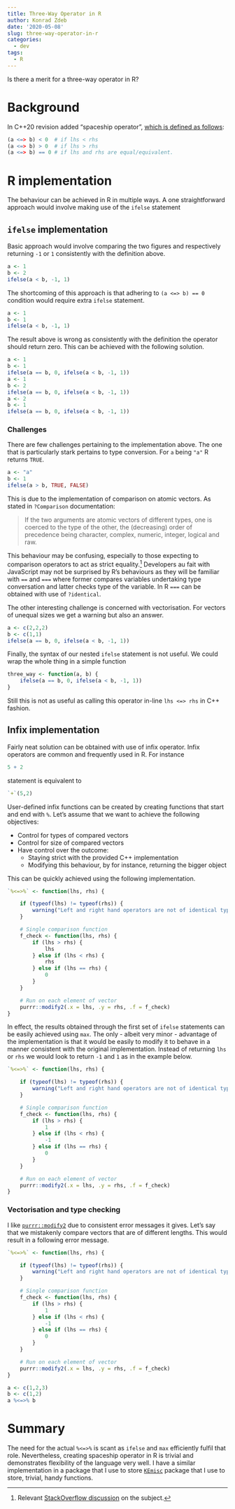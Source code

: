 ```yaml
---
title: Three-Way Operator in R
author: Konrad Zdeb
date: '2020-05-08'
slug: three-way-operator-in-r
categories:
  - dev
tags:
  - R
---
```


Is there a merit for a three-way operator in R?

# Background

In C++20 revision added "spaceship operator", [which is defined as follows](https://en.cppreference.com/w/cpp/language/operator_comparison#Three-way_comparison):

```r
(a <=> b) < 0  # if lhs < rhs
(a <=> b) > 0  # if lhs > rhs
(a <=> b) == 0 # if lhs and rhs are equal/equivalent.
```

# R implementation

The behaviour can be achieved in R in multiple ways. A one straightforward approach would involve making use of the `ifelse` statement

## `ifelse` implementation

Basic approach would involve comparing the two figures and respectively returning `-1` or `1` consistently with the definition above.

```r
a <- 1
b <- 2
ifelse(a < b, -1, 1)
```

The shortcoming of this approach is that adhering to `(a <=> b) == 0` condition would require extra `ifelse` statement.

```r
a <- 1
b <- 1
ifelse(a < b, -1, 1)
```

The result above is wrong as consistently with the definition the operator should return zero. This can be achieved with the following solution.

```r
a <- 1
b <- 1
ifelse(a == b, 0, ifelse(a < b, -1, 1))
a <- 1
b <- 2
ifelse(a == b, 0, ifelse(a < b, -1, 1))
a <- 2
b <- 1
ifelse(a == b, 0, ifelse(a < b, -1, 1))
```

### Challenges

There are few challenges pertaining to the implementation above. The one that is particularly stark pertains to type conversion. For `a` being `"a"` R returns `TRUE`.

```r
a <- "a"
b <- 1
ifelse(a > b, TRUE, FALSE)
```

This is due to the implementation of comparison on atomic vectors. As stated in `?Comparison` documentation:

> If the two arguments are atomic vectors of different types, one is coerced to the type of the other, the (decreasing) order of precedence being character, complex, numeric, integer, logical and raw.

This behaviour may be confusing, especially to those expecting to comparison operators to act as strict equality.^[Relevant [StackOverflow discussion](https://stackoverflow.com/q/14932015/1655567) on the subject.] Developers au fait with JavaScript may not be surprised by R's behaviours as they will be familiar with `==` and `===` where former compares variables undertaking type conversation and latter checks type of the variable. In R `===` can be obtained with use of `?identical`.

The other interesting challenge is concerned with vectorisation. For vectors of unequal sizes we get a warning but also an answer.

```r
a <- c(2,2,2)
b <- c(1,1)
ifelse(a == b, 0, ifelse(a < b, -1, 1))
```

Finally, the syntax of our nested `ifelse` statement is not useful. We could wrap the whole thing in a simple function

```r
three_way <- function(a, b) {
    ifelse(a == b, 0, ifelse(a < b, -1, 1))
}
```

Still this is not as useful as calling this operator in-line `lhs <=> rhs` in C++ fashion.

## Infix implementation

Fairly neat solution can be obtained with use of infix operator. Infix operators are common and frequently used in R. For instance 

```r
5 + 2
```

statement is equivalent to

```r
`+`(5,2)
```

User-defined infix functions can be created by creating functions that start and end with `%`. Let's assume that we want to achieve the following objectives:

 - Control for types of compared vectors
 - Control for size of compared vectors
 - Have control over the outcome:
   - Staying strict with the provided C++ implementation
   - Modifying this behaviour, by for instance, returning the bigger object
   
This can be quickly achieved using the following implementation. 

```r
`%<=>%` <- function(lhs, rhs) {

    if (typeof(lhs) != typeof(rhs)) {
        warning("Left and right hand operators are not of identical types.")
    }

    # Single comparison function
    f_check <- function(lhs, rhs) {
        if (lhs > rhs) {
            lhs
        } else if (lhs < rhs) {
            rhs
        } else if (lhs == rhs) {
            0
        }
    }

    # Run on each element of vector
    purrr::modify2(.x = lhs, .y = rhs, .f = f_check)
}
```

In effect, the results obtained through the first set of `ifelse` statements can be easily achieved using `max`. The only - albeit very minor - advantage of the implementation is that it would be easily to modify it to behave in a manner consistent with the original implementation. Instead of returning `lhs` or `rhs` we would look to return `-1` and `1` as in the example below.

```r
`%<=>%` <- function(lhs, rhs) {

    if (typeof(lhs) != typeof(rhs)) {
        warning("Left and right hand operators are not of identical types.")
    }

    # Single comparison function
    f_check <- function(lhs, rhs) {
        if (lhs > rhs) {
            1
        } else if (lhs < rhs) {
            -1
        } else if (lhs == rhs) {
            0
        }
    }

    # Run on each element of vector
    purrr::modify2(.x = lhs, .y = rhs, .f = f_check)
}
```

### Vectorisation and type checking

I like [`purrr::modify2`](https://purrr.tidyverse.org/reference/modify.html) due to consistent error messages it gives. Let's say that we mistakenly compare vectors that are of different lengths. This would result in a following error message.

```r
`%<=>%` <- function(lhs, rhs) {

    if (typeof(lhs) != typeof(rhs)) {
        warning("Left and right hand operators are not of identical types.")
    }

    # Single comparison function
    f_check <- function(lhs, rhs) {
        if (lhs > rhs) {
            1
        } else if (lhs < rhs) {
            -1
        } else if (lhs == rhs) {
            0
        }
    }

    # Run on each element of vector
    purrr::modify2(.x = lhs, .y = rhs, .f = f_check)
}

a <- c(1,2,3)
b <- c(1,2)
a %<=>% b
```


# Summary

The need for the actual `%<=>%` is scant as `ifelse` and `max` efficiently fulfil that role. Nevertheless, creating spaceship operator in R is trivial and demonstrates flexibility of the language very well. I have a similar implementation in a package that I use to store [`KEmisc`](https://github.com/konradzdeb/KEmisc/blob/master/R/threeway.R) package that I use to store, trivial, handy functions. 


